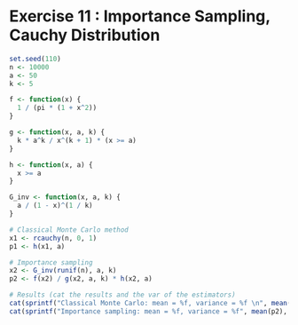 # Exercise 11 : Importance Sampling, Cauchy Distribution
```r
set.seed(110)
n <- 10000
a <- 50
k <- 5

f <- function(x) {
  1 / (pi * (1 + x^2))
}

g <- function(x, a, k) {
  k * a^k / x^(k + 1) * (x >= a)
}

h <- function(x, a) {
  x >= a
}

G_inv <- function(x, a, k) {
  a / (1 - x)^(1 / k)
}

# Classical Monte Carlo method
x1 <- rcauchy(n, 0, 1)
p1 <- h(x1, a)

# Importance sampling
x2 <- G_inv(runif(n), a, k)
p2 <- f(x2) / g(x2, a, k) * h(x2, a)

# Results (cat the results and the var of the estimators)
cat(sprintf("Classical Monte Carlo: mean = %f, variance = %f \n", mean(p1), var(p1)))
cat(sprintf("Importance sampling: mean = %f, variance = %f", mean(p2), var(p2)))
```
